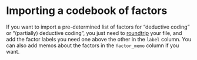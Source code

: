 # Importing a codebook of factors

If you want to import a pre-determined list of factors for "deductive coding" or "(partially) deductive coding", you just need to [roundtrip](#xroundtripping) your file, and add the factor labels you need one above the other in the `label` column. You can also add memos about the factors in the `factor_memo` column if you want.


